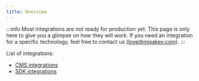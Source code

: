 ```yaml
---
title: Overview
---
```


:::info
Most integrations are not ready for production yet. This page is only here to give you a glimpse on how they will work.
If you need an integration for a specific technology, feel free to contact us ([love@misakey.com](mailto:love@misakey.com)).
:::

List of integrations:
- [CMS integrations](cms-integrations)
- [SDK integrations](sdk-integrations)